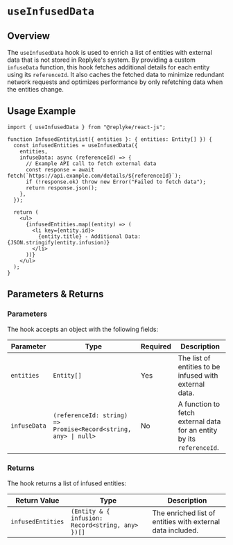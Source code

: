 # `useInfusedData`

## Overview

The `useInfusedData` hook is used to enrich a list of entities with external data that is not stored in Replyke's system. By providing a custom `infuseData` function, this hook fetches additional details for each entity using its `referenceId`. It also caches the fetched data to minimize redundant network requests and optimizes performance by only refetching data when the entities change.

## Usage Example

```tsx
import { useInfusedData } from "@replyke/react-js";

function InfusedEntityList({ entities }: { entities: Entity[] }) {
  const infusedEntities = useInfusedData({
    entities,
    infuseData: async (referenceId) => {
      // Example API call to fetch external data
      const response = await fetch(`https://api.example.com/details/${referenceId}`);
      if (!response.ok) throw new Error("Failed to fetch data");
      return response.json();
    },
  });

  return (
    <ul>
      {infusedEntities.map((entity) => (
        <li key={entity.id}>
          {entity.title} - Additional Data: {JSON.stringify(entity.infusion)}
        </li>
      ))}
    </ul>
  );
}
```

## Parameters & Returns

### Parameters

The hook accepts an object with the following fields:

| Parameter    | Type                                | Required | Description                                                       |
|--------------|-------------------------------------|----------|-------------------------------------------------------------------|
| `entities`   | `Entity[]`                         | Yes      | The list of entities to be infused with external data.            |
| `infuseData` | `(referenceId: string) => Promise<Record<string, any> \| null>` | No       | A function to fetch external data for an entity by its `referenceId`. |

### Returns

The hook returns a list of infused entities:

| Return Value       | Type                                        | Description                                            |
|--------------------|---------------------------------------------|--------------------------------------------------------|
| `infusedEntities`  | `(Entity & { infusion: Record<string, any> })[]` | The enriched list of entities with external data included. |